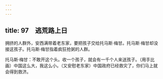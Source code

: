 ```yaml
---
---
---
```

title: 97　逃荒路上日
---




拥挤的人群外，安西满带着老东家，要把孩子交给托马斯·梅甘。托马斯·梅甘却没接这孩子。托马斯·梅甘指着疯狂抢粥的人群。

托马斯·梅甘：不敢开这个头。收一个孩子，就会有一千个人来送孩子。（用手比画）中国这么大，我这么小。（又安慰老东家）中国政府已经救灾了，你们马上就会得到救济。